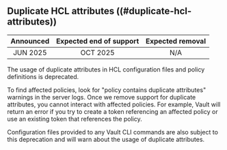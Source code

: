 ## Duplicate HCL attributes ((#duplicate-hcl-attributes))

| Announced | Expected end of support | Expected removal |
| :-------: | :---------------------: | :--------------: |
| JUN 2025  | OCT 2025                | N/A

The usage of duplicate attributes in HCL configuration files and policy definitions is deprecated.

To find affected policies, look for "policy contains duplicate attributes"
warnings in the server logs. Once we remove support for duplicate attributes,
you cannot interact with affected policies. For example, Vault will return an
error if you try to create a token referencing an affected policy or use an
existing token that references the policy.

Configuration files provided to any Vault CLI commands are also subject to this deprecation and will warn about the
usage of duplicate attributes.
